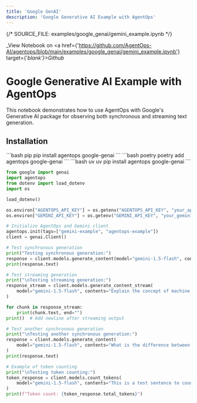 ```yaml
---
title: 'Google GenAI'
description: 'Google Generative AI Example with AgentOps'
---
```

{/*  SOURCE_FILE: examples/google_genai/gemini_example.ipynb  */}

_View Notebook on <a href={'https://github.com/AgentOps-AI/agentops/blob/main/examples/google_genai/gemini_example.ipynb'} target={'_blank'}>Github</a>_

# Google Generative AI Example with AgentOps

This notebook demonstrates how to use AgentOps with Google's Generative AI package for observing both synchronous and streaming text generation.




## Installation
<CodeGroup>
  ```bash pip
  pip install agentops google-genai
  ```
  ```bash poetry
  poetry add agentops google-genai
  ```
  ```bash uv
  uv pip install agentops google-genai
  ```
</CodeGroup>

```python
from google import genai
import agentops
from dotenv import load_dotenv
import os
```


```python
load_dotenv()

os.environ["AGENTOPS_API_KEY"] = os.getenv("AGENTOPS_API_KEY", "your_api_key_here")
os.environ["GEMINI_API_KEY"] = os.getenv("GEMINI_API_KEY", "your_gemini_api_key_here")
```


```python
# Initialize AgentOps and Gemini client
agentops.init(tags=["gemini-example", "agentops-example"])
client = genai.Client()
```


```python
# Test synchronous generation
print("Testing synchronous generation:")
response = client.models.generate_content(model="gemini-1.5-flash", contents="What are the three laws of robotics?")
print(response.text)
```


```python
# Test streaming generation
print("\nTesting streaming generation:")
response_stream = client.models.generate_content_stream(
    model="gemini-1.5-flash", contents="Explain the concept of machine learning in simple terms."
)

for chunk in response_stream:
    print(chunk.text, end="")
print()  # Add newline after streaming output

# Test another synchronous generation
print("\nTesting another synchronous generation:")
response = client.models.generate_content(
    model="gemini-1.5-flash", contents="What is the difference between supervised and unsupervised learning?"
)
print(response.text)
```


```python
# Example of token counting
print("\nTesting token counting:")
token_response = client.models.count_tokens(
    model="gemini-1.5-flash", contents="This is a test sentence to count tokens."
)
print(f"Token count: {token_response.total_tokens}")
```


<script type="module" src="/scripts/github_stars.js"></script>
<script type="module" src="/scripts/scroll-img-fadein-animation.js"></script>
<script type="module" src="/scripts/button_heartbeat_animation.js"></script>
<script type="module" src="/scripts/adjust_api_dynamically.js"></script>